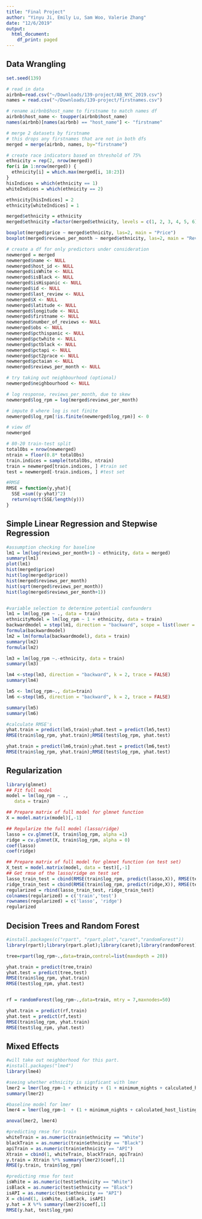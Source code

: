 ```yaml
---
title: "Final Project"
author: "Yinyu Ji, Emily Lu, Sam Woo, Valerie Zhang"
date: "12/6/2019"
output:
  html_document:
    df_print: paged
---
```


## Data Wrangling
```r
set.seed(139)

# read in data
airbnb=read.csv("~/Downloads/139-project/AB_NYC_2019.csv")
names = read.csv("~/Downloads/139-project/firstnames.csv")

# rename airbnb$host_name to firstname to match names df
airbnb$host_name <- toupper(airbnb$host_name)
names(airbnb)[names(airbnb) == "host_name"] <- "firstname"

# merge 2 datasets by firstname
# this drops any firstnames that are not in both dfs
merged = merge(airbnb, names, by="firstname")

# create race indicators based on threshold of 75%
ethnicity = rep(2, nrow(merged))
for(i in 1:nrow(merged)) {
  ethnicity[i] = which.max(merged[i, 18:23])
}
hisIndices = which(ethnicity == 1)
whiteIndices = which(ethnicity == 2)

ethnicity[hisIndices] = 2
ethnicity[whiteIndices] = 1

merged$ethnicity = ethnicity
merged$ethnicity =factor(merged$ethnicity, levels = c(1, 2, 3, 4, 5, 6),labels =c("White", "Hispanic", "Black", "API", "AIAN", "2 Race"))

boxplot(merged$price ~ merged$ethnicity, las=2, main = "Price")
boxplot(merged$reviews_per_month ~ merged$ethnicity, las=2, main = "Reviews Per Month")

# create a df for only predictors under consideration
newmerged = merged
newmerged$name <- NULL
newmerged$host_id <- NULL
newmerged$isWhite <- NULL
newmerged$isBlack <- NULL
newmerged$isHispanic <- NULL
newmerged$id <- NULL
newmerged$last_review <- NULL
newmerged$X <- NULL
newmerged$latitude <- NULL
newmerged$longitude <- NULL
newmerged$firstname <- NULL
newmerged$number_of_reviews <- NULL
newmerged$obs <- NULL
newmerged$pcthispanic <- NULL
newmerged$pctwhite <- NULL
newmerged$pctblack <- NULL
newmerged$pctapi <- NULL
newmerged$pct2prace <- NULL
newmerged$pctaian <- NULL
newmerged$reviews_per_month <- NULL

# try taking out neighbourhood (optional)
newmerged$neighbourhood <- NULL

# log response, reviews_per_month, due to skew
newmerged$log_rpm = log(merged$reviews_per_month)

# impute 0 where log is not finite
newmerged$log_rpm[!is.finite(newmerged$log_rpm)] <- 0

# view df
newmerged

# 80-20 train-test split
totalObs = nrow(newmerged)
ntrain = floor(0.8* totalObs)
train.indices = sample(totalObs, ntrain)
train = newmerged[train.indices, ] #train set
test = newmerged[-train.indices, ] #test set

#RMSE
RMSE = function(y,yhat){
  SSE =sum((y-yhat)^2)
  return(sqrt(SSE/length(y)))
}
```

## Simple Linear Regression and Stepwise Regression
```r
#assumption checking for baseline 
lm1 = lm(log(reviews_per_month+1) ~ ethnicity, data = merged)
summary(lm1)
plot(lm1)
hist(merged$price)
hist(log(merged$price))
hist(merged$reviews_per_month)
hist(sqrt(merged$reviews_per_month))
hist(log(merged$reviews_per_month+1))


#variable selection to determine potential confounders
lm1 = lm(log_rpm ~ ., data = train)
ethnicityModel = lm(log_rpm ~ 1 + ethnicity, data = train)
backwardmodel = step(lm1, direction = "backward", scope = list(lower = formula(ethnicityModel)), trace = 0)
formula(backwardmodel)
lm2 = lm(formula(backwardmodel), data = train)
summary(lm2)
formula(lm2)

lm3 = lm(log_rpm ~.-ethnicity, data = train)
summary(lm3)

lm4 <-step(lm3, direction = "backward", k = 2, trace = FALSE)
summary(lm4)

lm5 <- lm(log_rpm~., data=train)
lm6 <-step(lm5, direction = "backward", k = 2, trace = FALSE)

summary(lm5)
summary(lm6)

#calculate RMSE's
yhat.train = predict(lm5,train);yhat.test = predict(lm5,test)
RMSE(train$log_rpm, yhat.train);RMSE(test$log_rpm, yhat.test)

yhat.train = predict(lm6,train);yhat.test = predict(lm6,test)
RMSE(train$log_rpm, yhat.train);RMSE(test$log_rpm, yhat.test)
```


## Regularization

```r
library(glmnet)
## Fit full model 
model = lm(log_rpm ~ ., 
   data = train)

## Prepare matrix of full model for glmnet function
X = model.matrix(model)[,-1]

## Regularize the full model (lasso/ridge)
lasso = cv.glmnet(X, train$log_rpm, alpha =1) 
ridge = cv.glmnet(X, train$log_rpm, alpha = 0)
coef(lasso)
coef(ridge)

## Prepare matrix of full model for glmnet function (on test set)
X_test = model.matrix(model, data = test)[,-1]
## Get rmse of the lasso/ridge on test set 
lasso_train_test = cbind(RMSE(train$log_rpm, predict(lasso,X)), RMSE(test$log_rpm, predict(lasso, X_test)))
ridge_train_test = cbind(RMSE(train$log_rpm, predict(ridge,X)), RMSE(test$log_rpm, predict(ridge, X_test))) 
regularized = rbind(lasso_train_test, ridge_train_test)
colnames(regularized) = c('train','test')
rownames(regularized) = c('lasso', 'ridge')
regularized

```


## Decision Trees and Random Forest

```r
#install.packages(c("rpart", "rpart.plot","caret","randomForest"))
library(rpart);library(rpart.plot);library(caret);library(randomForest)

tree=rpart(log_rpm~.,data=train,control=list(maxdepth = 20))

yhat.train = predict(tree,train)
yhat.test = predict(tree,test)
RMSE(train$log_rpm, yhat.train)
RMSE(test$log_rpm, yhat.test)


rf = randomForest(log_rpm~.,data=train, mtry = 7,maxnodes=50)

yhat.train = predict(rf,train)
yhat.test = predict(rf,test)
RMSE(train$log_rpm, yhat.train)
RMSE(test$log_rpm, yhat.test)
```

## Mixed Effects

```r
#will take out neighborhood for this part.
#install.packages("lme4")
library(lme4)

#seeing whether ethnicity is signficant with lmer
lmer2 = lmer(log_rpm~1 + ethnicity + (1 + minimum_nights + calculated_host_listings_count + availability_365 + ethnicity|neighbourhood_group),  data=train, control = lmerControl(optimizer ="Nelder_Mead"))
summary(lmer2)

#baseline model for lmer
lmer4 = lmer(log_rpm~1  + (1 + minimum_nights + calculated_host_listings_count + availability_365 + ethnicity|neighbourhood_group),  data=train, control = lmerControl(optimizer ="Nelder_Mead"))

anova(lmer2, lmer4)

#predicting rmse for train
whiteTrain = as.numeric(train$ethnicity == "White")
blackTrain = as.numeric(train$ethnicity == "Black")
apiTrain = as.numeric(train$ethnicity == "API")
Xtrain = cbind(1, whiteTrain, blackTrain, apiTrain)
y.train = Xtrain %*% summary(lmer2)$coef[,1]
RMSE(y.train, train$log_rpm)

#predicting rmse for test
isWhite = as.numeric(test$ethnicity == "White")
isBlack = as.numeric(test$ethnicity == "Black")
isAPI = as.numeric(test$ethnicity == "API")
X = cbind(1, isWhite, isBlack, isAPI)
y.hat = X %*% summary(lmer2)$coef[,1]
RMSE(y.hat, test$log_rpm)
```


